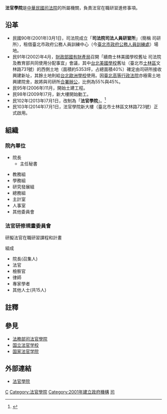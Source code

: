 {{Otheruses|法務部司法官學院|subject=隸屬於[[司法院|司法院]]負責[[法官|法官]]在職研習進修的機關|other=隸屬於[[中華民國法務部|法務部]]負責[[司法官|司法官]]職前養成訓練的機關}}
{{中華民國政府部門基礎資訊
|代表圖像       = 司法院法官學院 2015-11-23.jpg
|代表圖像名稱   = 法官學院
|部門名稱       = 法官學院
|外文名稱       = Judges Academy
|外文語言       = 英語
|部門標誌       =Judges Academy Logo.svg 
|首長職銜       = 院長
|首長姓名       = [[張升星|張升星]]
|秘書職銜     = 主任秘書
|秘書姓名     = 賴惠慈
|任命者姓名     =[[司法院|司法院]]院長 
|成立日期       = 2001年3月1日
|前身機關       = 司法院司法人員研習所
|所屬部門       = [[司法院|司法院]]
|組織編制       = 四組、二室 
|授權法源       = 司法院組織法、法官學院組織法
|員額任期       = 
|員額           = 
|年度預算額     = 
|地址           = [[臺北市|臺北市]][[士林區|士林區]]福國路103號
|電話           = (02)8866-4433
|網站           = [http://tpi.judicial.gov.tw/ tpi.judicial.gov.tw]
|備註           = 
|部門標誌尺寸=250px|代表圖像尺寸=250px}}

'''法官學院'''是[[中華民國|中華民國]][[司法院|司法院]]的所屬機關，負責法官在職研習進修事項。

==沿革==
*民國90年(2001年)3月1日，司法院成立「'''司法院司法人員研習所'''」（簡稱 司研所），租借臺北市政府公務人員訓練中心（今[[臺北市政府公務人員訓練處|臺北市政府公務人員訓練處]]）場地。
*民91年(2002)年4月，[[財政部國有財產局|財政部國有財產局]]召開「續商士林美國學校舊址 司法院及教育部共同使用分配事宜」會議，其中[[台北美國學校|台北美國學校]]舊址（臺北市[[士林區|士林區]]文林路731號）的西側土地（面積約5353坪，占總面積40%）確定由司研所接收興建新址，其餘土地則給[[台北歐洲學校|台北歐洲學校]]使用。因[[臺北高等行政法院|臺北高等行政法院]]亦極需土地興建院舍，故將與司研所[[合署辦公|合署辦公]]，比例為55%與45%。 
*民95年(2006年)11月，開始土建工程。
*民98年(2009年)7月，新大樓開始動工。
*民102年(2013年)7月1日，改制為「'''法官學院'''」。<ref name="udn">{{cite news | url=http://udn.com/NEWS/SOCIETY/SOC6/7999432.shtml | title=司法官學院、法官學院 同日揭牌 | date=2013-07-01 | agency=聯合晚報 | accessdate=2014-02-16 | archive-date=2014-10-06 | archive-url=https://web.archive.org/web/20141006115354/http://udn.com/NEWS/SOCIETY/SOC6/7999432.shtml | dead-url=no }}</ref>
*民103年(2014年)7月1日，法官學院新大樓（臺北市士林區文林路723號）正式啟用。

==組織==
===院內單位===
*院長
**主任秘書

*教務組
*學務組
*研究發展組
*總務組
*主計室
*人事室
*其他委員會

===法官研修規畫委員會===
研擬法官在職研習課程和計畫
;組成
*院長(召集人)
*法官
*檢察官
*律師
*專家學者
*其他人士(共15人)

==註釋==
{{reflist}}

==參見==
*[[法務部司法官學院|法務部司法官學院]]
*[[国立法官学校|国立法官学校]]
*[[国家法官学院|国家法官学院]]

==外部連結==
{{wikisource|法官學院組織法}}
*[http://tpi.judicial.gov.tw 法官學院] {{Wayback|url=http://tpi.judicial.gov.tw/ |date=20210418111813 }}{{zh}}{{en}}

[[Category:司法院|C]]
[[Category:法官學院|Category:法官學院]]
[[Category:2001年建立政府機構|Category:2001年建立政府機構]]
[[Category:臺北市士林區的政府機關|司]]